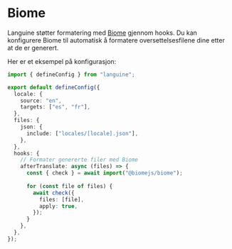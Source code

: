 # Biome

Languine støtter formatering med [Biome](https://biomejs.dev/) gjennom hooks. Du kan konfigurere Biome til automatisk å formatere oversettelsesfilene dine etter at de er generert.

Her er et eksempel på konfigurasjon:

```typescript title="languine.config.ts"
import { defineConfig } from "languine";

export default defineConfig({
  locale: {
    source: "en",
    targets: ["es", "fr"],
  },
  files: {
    json: {
      include: ["locales/[locale].json"],
    },
  },
  hooks: {
    // Formater genererte filer med Biome
    afterTranslate: async (files) => {
      const { check } = await import("@biomejs/biome");
      
      for (const file of files) {
        await check({
          files: [file],
          apply: true,
        });
      }
    },
  },
});
```